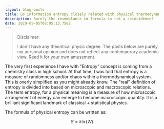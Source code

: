 ```yaml
---
layout: blog-posts
title: Do information entropy closely related with physical thermodynamics?
description: Surely the resemblance in formula is not a coincidence?
date: 2020-09-05T08:05:13.758Z
---
```

> Disclaimer:
>
> I don't have any theoritical physic degree. The posts below are purely my personal opinion and does not reflect any contemporary academic view. Read it for your own amusement.

The very first experience I have with "Entropy" concept is coming from a chemistry class in high school. At that time, I was told that entropy is a measure of randomness and/or chaos within a thermodynamical system. This is overly simplified as you might already know. The "real" definition of entropy is divided into based on microscopic and macroscopic relations. The term entropy, for a physical meaning is a measure of how microscopic arrangement of energy can emerge to become macroscopic quantity. It is a brilliant significant landmark of classical + statistical physics.

The formula of physical entropy can be written as:

$$
S = k \ln(W)
$$
